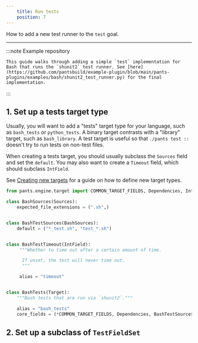 ```yaml
---
    title: Run tests
    position: 7
---
```


How to add a new test runner to the `test` goal.

---

:::note Example repository

    This guide walks through adding a simple `test` implementation for Bash that runs the `shunit2` test runner. See [here](https://github.com/pantsbuild/example-plugin/blob/main/pants-plugins/examples/bash/shunit2_test_runner.py) for the final implementation.

:::

## 1. Set up a tests target type

Usually, you will want to add a "tests" target type for your language, such as `bash_tests` or `python_tests`. A binary target contrasts with a "library" target, such as `bash_library`. A test target is useful so that `./pants test ::` doesn't try to run tests on non-test files.

When creating a tests target, you should usually subclass the `Sources` field and set the `default`. You may also want to create a `Timeout` field, which should subclass `IntField`.

See [Creating new targets](../the-target-api/creating-new-targets.mdx) for a guide on how to define new target types.

```python
from pants.engine.target import COMMON_TARGET_FIELDS, Dependencies, IntField, Sources, Target

class BashSources(Sources):
    expected_file_extensions = (".sh",)


class BashTestSources(BashSources):
    default = ("*_test.sh", "test_*.sh")


class BashTestTimeout(IntField):
     """Whether to time out after a certain amount of time.

      If unset, the test will never time out.
      """

     alias = "timeout"


class BashTests(Target):
    """Bash tests that are run via `shunit2`."""

    alias = "bash_tests"
    core_fields = (*COMMON_TARGET_FIELDS, Dependencies, BashTestSources, BashTestTimeout)

```

## 2. Set up a subclass of `TestFieldSet`




